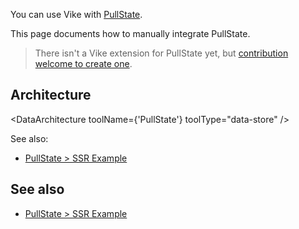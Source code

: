 
You can use Vike with [PullState](https://github.com/lostpebble/pullstate).

This page documents how to manually integrate PullState.

> There isn't a <Link href="/extensions">Vike extension</Link> for PullState yet, but [contribution welcome to create one](https://github.com/vikejs/vike/issues/1715).


## Architecture

<DataArchitecture
  toolName={'PullState'}
  toolType="data-store"
/>

See also:
- [PullState > SSR Example](https://lostpebble.github.io/pullstate/docs/quick-example-server-rendered)


## See also

- [PullState > SSR Example](https://lostpebble.github.io/pullstate/docs/quick-example-server-rendered)

